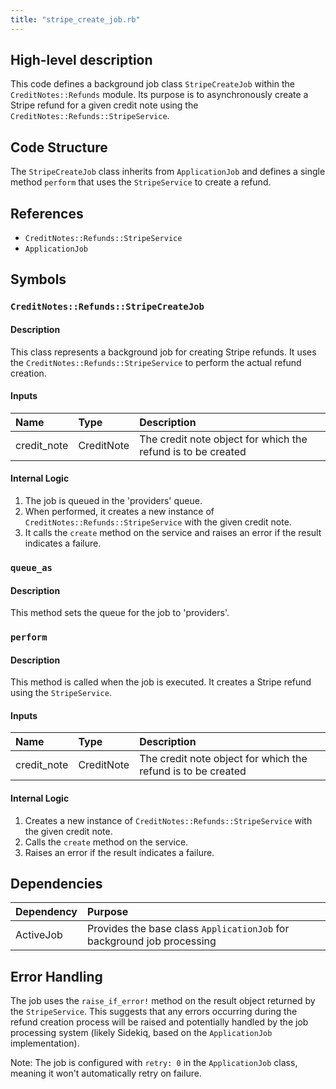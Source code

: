 ```yaml
---
title: "stripe_create_job.rb"
---
```


## High-level description
This code defines a background job class `StripeCreateJob` within the `CreditNotes::Refunds` module. Its purpose is to asynchronously create a Stripe refund for a given credit note using the `CreditNotes::Refunds::StripeService`.

## Code Structure
The `StripeCreateJob` class inherits from `ApplicationJob` and defines a single method `perform` that uses the `StripeService` to create a refund.

## References
- `CreditNotes::Refunds::StripeService`
- `ApplicationJob`

## Symbols

### `CreditNotes::Refunds::StripeCreateJob`
#### Description
This class represents a background job for creating Stripe refunds. It uses the `CreditNotes::Refunds::StripeService` to perform the actual refund creation.

#### Inputs
| Name | Type | Description |
|:-----|:-----|:------------|
| credit_note | CreditNote | The credit note object for which the refund is to be created |

#### Internal Logic
1. The job is queued in the 'providers' queue.
2. When performed, it creates a new instance of `CreditNotes::Refunds::StripeService` with the given credit note.
3. It calls the `create` method on the service and raises an error if the result indicates a failure.

### `queue_as`
#### Description
This method sets the queue for the job to 'providers'.

### `perform`
#### Description
This method is called when the job is executed. It creates a Stripe refund using the `StripeService`.

#### Inputs
| Name | Type | Description |
|:-----|:-----|:------------|
| credit_note | CreditNote | The credit note object for which the refund is to be created |

#### Internal Logic
1. Creates a new instance of `CreditNotes::Refunds::StripeService` with the given credit note.
2. Calls the `create` method on the service.
3. Raises an error if the result indicates a failure.

## Dependencies
| Dependency | Purpose |
|:-----------|:--------|
| ActiveJob | Provides the base class `ApplicationJob` for background job processing |

## Error Handling
The job uses the `raise_if_error!` method on the result object returned by the `StripeService`. This suggests that any errors occurring during the refund creation process will be raised and potentially handled by the job processing system (likely Sidekiq, based on the `ApplicationJob` implementation).

Note: The job is configured with `retry: 0` in the `ApplicationJob` class, meaning it won't automatically retry on failure.